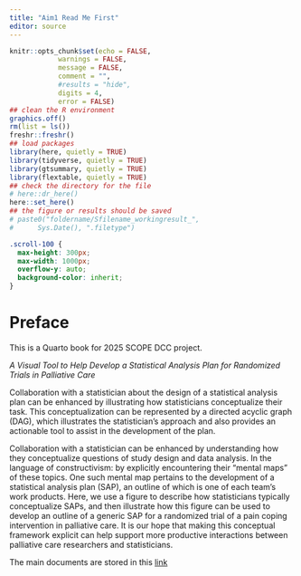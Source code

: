 ```yaml
---
title: "Aim1 Read Me First"
editor: source
---
```


```r
knitr::opts_chunk$set(echo = FALSE,
            warnings = FALSE,
            message = FALSE,
            comment = "",
            #results = "hide",
            digits = 4,
            error = FALSE)
## clean the R environment
graphics.off()
rm(list = ls())
freshr::freshr()
## load packages
library(here, quietly = TRUE)
library(tidyverse, quietly = TRUE)
library(gtsummary, quietly = TRUE)
library(flextable, quietly = TRUE)
## check the directory for the file
# here::dr_here()
here::set_here()
## the figure or results should be saved 
# paste0("foldername/Sfilename_workingresult_", 
#      Sys.Date(), ".filetype")
```

```css
.scroll-100 {
  max-height: 300px;
  max-width: 1000px;
  overflow-y: auto;
  background-color: inherit;
}
```

# Preface {.unnumbered}

This is a Quarto book for 2025 SCOPE DCC project.

*A Visual Tool to Help Develop a Statistical Analysis Plan for Randomized Trials in Palliative Care*

Collaboration with a statistician about the design of a statistical analysis plan can be enhanced by illustrating how statisticians conceptualize their task. This conceptualization can be represented by a directed acyclic graph (DAG), which illustrates the statistician’s approach and also provides an actionable tool to assist in the development of the plan.

Collaboration with a statistician can be enhanced by understanding how they conceptualize questions of study design and data analysis. In the language of constructivism: by explicitly encountering their “mental maps” of these topics. One such mental map pertains to the development of a statistical analysis plan (SAP), an outline of which is one of each team’s work products. Here, we use a figure to describe how statisticians typically conceptualize SAPs, and then illustrate how this figure can be used to develop an outline of a generic SAP for a randomized trial of a pain coping intervention in palliative care. It is our hope that making this conceptual framework explicit can help support more productive interactions between palliative care researchers and statisticians.

The main documents are stored in this [link](https://olucdenver-my.sharepoint.com/shared?listurl=https%3A%2F%2Folucdenver%2Esharepoint%2Ecom%2Fsites%2FSCOPEDCC%2FShared%20Documents)


